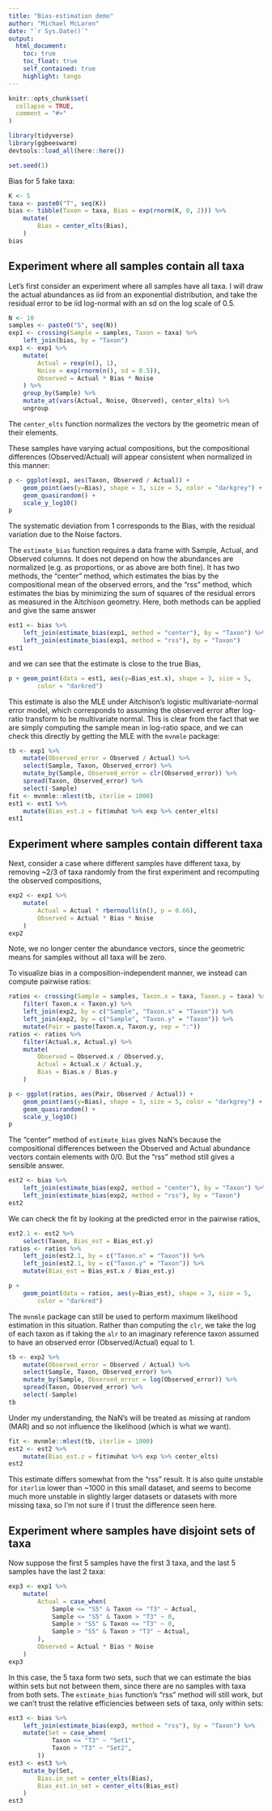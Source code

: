 ```yaml
---
title: "Bias-estimation demo"
author: "Michael McLaren"
date: "`r Sys.Date()`"
output:
  html_document:
    toc: true
    toc_float: true
    self_contained: true
    highlight: tango
---
```


```r
knitr::opts_chunk$set(
  collapse = TRUE,
  comment = "#>"
)
```

```r
library(tidyverse)
library(ggbeeswarm)
devtools::load_all(here::here())
```

```r
set.seed(1)
```

Bias for 5 fake taxa:
```r
K <- 5
taxa <- paste0("T", seq(K))
bias <- tibble(Taxon = taxa, Bias = exp(rnorm(K, 0, 2))) %>%
    mutate(
        Bias = center_elts(Bias),
    )
bias
```

## Experiment where all samples contain all taxa

Let's first consider an experiment where all samples have all taxa. I will draw
the actual abundances as iid from an exponential distribution, and take the
residual error to be iid log-normal with an sd on the log scale of 0.5.
```r
N <- 10
samples <- paste0("S", seq(N))
exp1 <- crossing(Sample = samples, Taxon = taxa) %>%
    left_join(bias, by = "Taxon")
exp1 <- exp1 %>%
    mutate(
        Actual = rexp(n(), 1),
        Noise = exp(rnorm(n(), sd = 0.5)),
        Observed = Actual * Bias * Noise
    ) %>%
    group_by(Sample) %>%
    mutate_at(vars(Actual, Noise, Observed), center_elts) %>%
    ungroup
```
The `center_elts` function normalizes the vectors by the geometric mean of
their elements.

These samples have varying actual compositions, but the compositional
differences (Observed/Actual) will appear consistent when normalized in this
manner:
```r
p <- ggplot(exp1, aes(Taxon, Observed / Actual)) + 
    geom_point(aes(y=Bias), shape = 3, size = 5, color = "darkgrey") +
    geom_quasirandom() +
    scale_y_log10()
p
```

The systematic deviation from 1 corresponds to the Bias, with the residual
variation due to the Noise factors.


The `estimate_bias` function requires a data frame with Sample, Actual, and
Observed columns. It does not depend on how the abundances are normalized (e.g.
as proportions, or as above are both fine). It has two methods, the "center"
method, which estimates the bias by the compositional mean of the observed
errors, and the "rss" method, which estimates the bias by minimizing the
sum of squares of the residual errors as measured in the Aitchison geometry.
Here, both methods can be applied and give the same answer
```r
est1 <- bias %>%
    left_join(estimate_bias(exp1, method = "center"), by = "Taxon") %>%
    left_join(estimate_bias(exp1, method = "rss"), by = "Taxon")
est1
```
and we can see that the estimate is close to the true Bias,
```r
p + geom_point(data = est1, aes(y=Bias_est.x), shape = 3, size = 5, 
        color = "darkred")
```

This estimate is also the MLE under Aitchison's logistic multivariate-normal
error model, which corresponds to assuming the observed error after log-ratio
transform to be multivariate normal. This is clear from the fact that we are
simply computing the sample mean in log-ratio space, and we can check this
directly by getting the MLE with the `mvnmle` package:
```r
tb <- exp1 %>%
    mutate(Observed_error = Observed / Actual) %>%
    select(Sample, Taxon, Observed_error) %>%
    mutate_by(Sample, Observed_error = clr(Observed_error)) %>%
    spread(Taxon, Observed_error) %>%
    select(-Sample)
fit <- mvnmle::mlest(tb, iterlim = 1000)
est1 <- est1 %>%
    mutate(Bias_est.z = fit$muhat %>% exp %>% center_elts)
est1
```

## Experiment where samples contain different taxa

Next, consider a case where different samples have different taxa, by 
removing ~2/3 of taxa randomly from the first experiment and recomputing the
observed compositions,
```r
exp2 <- exp1 %>%
    mutate(
        Actual = Actual * rbernoulli(n(), p = 0.66),
        Observed = Actual * Bias * Noise
    )
exp2
```
Note, we no longer center the abundance vectors, since the geometric means for
samples without all taxa will be zero. 

To visualize bias in a composition-independent manner, we instead can compute
pairwise ratios:
```r
ratios <- crossing(Sample = samples, Taxon.x = taxa, Taxon.y = taxa) %>%
    filter( Taxon.x < Taxon.y) %>%
    left_join(exp2, by = c("Sample", "Taxon.x" = "Taxon")) %>%
    left_join(exp2, by = c("Sample", "Taxon.y" = "Taxon")) %>%
    mutate(Pair = paste(Taxon.x, Taxon.y, sep = ":"))
ratios <- ratios %>%
    filter(Actual.x, Actual.y) %>%
    mutate(
        Observed = Observed.x / Observed.y,
        Actual = Actual.x / Actual.y,
        Bias = Bias.x / Bias.y
    )
```
```r
p <- ggplot(ratios, aes(Pair, Observed / Actual)) +
    geom_point(aes(y=Bias), shape = 3, size = 5, color = "darkgrey") +
    geom_quasirandom() +
    scale_y_log10()
p
```

The "center" method of `estimate_bias` gives NaN's because the compositional
differences between the Observed and Actual abundance vectors contain elements
with 0/0. But the "rss" method still gives a sensible answer.
```r
est2 <- bias %>%
    left_join(estimate_bias(exp2, method = "center"), by = "Taxon") %>%
    left_join(estimate_bias(exp2, method = "rss"), by = "Taxon")
est2
```

We can check the fit by looking at the predicted error in the pairwise ratios,
```r
est2.1 <- est2 %>%
    select(Taxon, Bias_est = Bias_est.y)
ratios <- ratios %>%
    left_join(est2.1, by = c("Taxon.x" = "Taxon")) %>%
    left_join(est2.1, by = c("Taxon.y" = "Taxon")) %>%
    mutate(Bias_est = Bias_est.x / Bias_est.y)
```
```r
p +
    geom_point(data = ratios, aes(y=Bias_est), shape = 3, size = 5, 
        color = "darkred")
```

The `mvnmle` package can still be used to perform maximum likelihood estimation
in this situation. Rather than computing the `clr`, we take the log of each
taxon as if taking the `alr` to an imaginary reference taxon assumed to have
an observed error (Observed/Actual) equal to 1.
```r
tb <- exp2 %>%
    mutate(Observed_error = Observed / Actual) %>%
    select(Sample, Taxon, Observed_error) %>%
    mutate_by(Sample, Observed_error = log(Observed_error)) %>%
    spread(Taxon, Observed_error) %>%
    select(-Sample)
tb
```
Under my understanding, the NaN's will be treated as missing at random (MAR)
and so not influence the likelihood (which is what we want).
```r
fit <- mvnmle::mlest(tb, iterlim = 1000)
est2 <- est2 %>%
    mutate(Bias_est.z = fit$muhat %>% exp %>% center_elts)
est2
```
This estimate differs somewhat from the "rss" result. It is also quite unstable
for `iterlim` lower than ~1000 in this small dataset, and seems to become much
more unstable in slightly larger datasets or datasets with more missing taxa,
so I'm not sure if I trust the difference seen here.

## Experiment where samples have disjoint sets of taxa

Now suppose the first 5 samples have the first 3 taxa, and the last 5 samples
have the last 2 taxa:
```r
exp3 <- exp1 %>%
    mutate(
        Actual = case_when(
            Sample <= "S5" & Taxon <= "T3" ~ Actual,
            Sample <= "S5" & Taxon > "T3" ~ 0,
            Sample > "S5" & Taxon <= "T3" ~ 0,
            Sample > "S5" & Taxon > "T3" ~ Actual,
        ),
        Observed = Actual * Bias * Noise
    )
exp3
```
In this case, the 5 taxa form two sets, such that we can estimate the bias
within sets but not between them, since there are no samples with taxa from
both sets. The `estimate_bias` function's "rss" method will still work, but we
can't trust the relative efficiencies between sets of taxa, only within sets:
```r
est3 <- bias %>%
    left_join(estimate_bias(exp3, method = "rss"), by = "Taxon") %>%
    mutate(Set = case_when(
            Taxon <= "T3" ~ "Set1",
            Taxon > "T3" ~ "Set2",
        ))
est3 <- est3 %>%
    mutate_by(Set,
        Bias.in_set = center_elts(Bias),
        Bias_est.in_set = center_elts(Bias_est)
    )
est3
```

